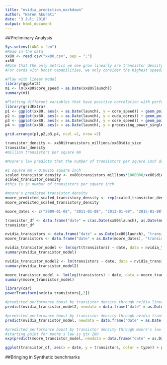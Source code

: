 ```yaml
---
title: "nvidia_prediction_markdown"
author: "Naren Akurati"
date: "3 Juli 2018"
output: html_document
---
```


##Preliminary Analysis
```r
Sys.setenv(LANG = "en")
#Read in the data
xx80 <- read.csv("xx80.csv", sep = ";")
xx80
#Note that the only metrics we see grow linearly are transistor density, cuda core count, core speed, and processing power
#For cards with boost capabilities, we only consider the highest speeds, as performance benchmarks always bring out these speeds in the cards

#Play with linear model
library(ggplot2)
m1 <- lm(xx80$core_speed ~ as.Date(xx80$launch))
summary(m1)

#Plotting different variables that have positive correlation with performance
library(gridExtra)
p1 <- ggplot(xx80, aes(x = as.Date(launch), y = core_speed)) + geom_point() + geom_smooth(se=FALSE)
p2 <- ggplot(xx80, aes(x = as.Date(launch), y = cuda_cores)) + geom_point() + geom_smooth(se=FALSE)
p3 <- ggplot(xx80, aes(x = as.Date(launch), y = core_speed)) + geom_point() + geom_smooth(se=FALSE)
p4 <- ggplot(xx80, aes(x = as.Date(launch), y = processing_power_single)) + geom_point() + geom_smooth(se=FALSE)

grid.arrange(p1,p2,p3,p4, ncol =2, nrow =2)

transistor_density <- xx80$transistors_millions/xx80$die_size
transistor_density
#million transistors per square mm

#Moore's law predicts that the number of transistors per square inch doubles each year

#1 square mm = 0.00155 square inch
scaled_transistor_density <- xx80$transistors_millions*1000000/xx80$die_size*0.00155
scaled_transistor_density
#this is in number of transistors per square inch

#moore's predicted transistor density
moore_predicted_scaled_transistory_density <- rep(scaled_transistor_density[1], 7) * c(1,2,4,8,16,32,64)
moore_predicted_scaled_transistory_density

moore_dates <- c("2009-01-08", "2011-01-08", "2013-01-08", "2015-01-08", "2017-01-08", "2019-01-08", "2021-01-08")

transistor_df <- data.frame("date" = c(as.Date(xx80$launch), as.Date(moore_dates)), "transistors" = c(scaled_transistor_density, moore_predicted_scaled_transistory_density), "type" = c(rep("real", 7), rep("moore", 7))) 
transistor_df

nvidia_transistors <- data.frame("date" = as.Date(xx80$launch), "transistors" = scaled_transistor_density)
moore_transistors <- data.frame("date" = as.Date(moore_dates), "transistors" = moore_predicted_scaled_transistory_density)

nvidia_transistor_model <- lm(sqrt(transistors) ~ date, data = nvidia_transistors)
summary(nvidia_transistor_model)

nvidia_transistor_model2 <- lm(transistors ~ date, data = nvidia_transistors)
summary(nvidia_transistor_model2)

moore_transistor_model <- lm(log(transistors) ~ date, data = moore_transistors)
summary(moore_transistor_model)

library(car)
powerTransform(nvidia_transistors[,2])

#predicted performance boost by transistor density through nvidia linear model
predict(nvidia_transistor_model2, newdata = data.frame("date" = as.Date("2018-08-01")), type = "response")/nvidia_transistors[7,2]

#predicted performance boost by transistor density through nvidia transformed model
predict(nvidia_transistor_model, newdata = data.frame("date" = as.Date("2018-08-01")), type = "response")^2/nvidia_transistors[7,2]

#predicted performance boost by transistor density through moore's law
#starting point for moore's law is gtx 280
exp(predict(moore_transistor_model, newdata = data.frame("date" = as.Date("2018-08-01")), type = "response"))/nvidia_transistors[7,2]

ggplot(transistor_df, aes(x = date, y = transistors, color = type)) + geom_point() + geom_smooth(se=FALSE)
```

##Bringing in Synthetic benchmarks
```r
```

